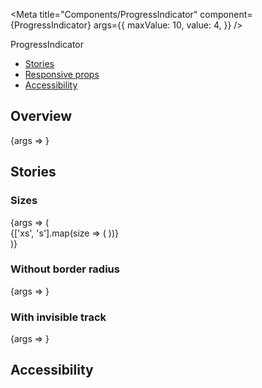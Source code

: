 
<Meta
  title="Components/ProgressIndicator"
  component={ProgressIndicator}
  args={{
    maxValue: 10,
    value: 4,
  }}
/>

<PageHeader>ProgressIndicator</PageHeader>

- [Stories](#stories)
- [Responsive props](#responsive-props)
- [Accessibility](#accessibility)

## Overview

<Canvas>
  <Story name="Default">{args => <ProgressIndicator {...args} />}</Story>
</Canvas>

<ArgsTable story="Default" />

## Stories

### Sizes

<Canvas>
  <Story name="Sizes">
    {args => (
      <div>
        {['xs', 's'].map(size => (
          <StoryVariant label={`size - ${size}`} key={size}>
            <ProgressIndicator {...args} size={size} />
          </StoryVariant>
        ))}
      </div>
    )}
  </Story>
</Canvas>

### Without border radius

<Canvas>
  <Story name="Without border radius" args={{noBorderRadius: true}}>
    {args => <ProgressIndicator {...args} />}
  </Story>
</Canvas>

### With invisible track

<Canvas>
  <Story name="With invisible track" args={{invisibleTrack: true}}>
    {args => <ProgressIndicator {...args} />}
  </Story>
</Canvas>

## Accessibility
